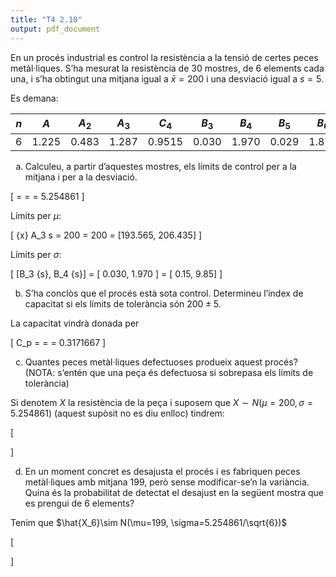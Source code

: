 ```yaml
---
title: "T4 2.10"
output: pdf_document
---
```


En un procés industrial es control la resistència a la tensió de certes peces metàl·liques. S'ha mesurat la resistència de 30 mostres, de 6 elements cada una, i s'ha obtingut una mitjana igual a $\bar{x} = 200$ i una desviació igual a $s=5$.

Es demana:

$n$   | $A$    | $A_2$ | $A_3$  | $C_4$  |  $B_3$   | $B_4$    | $B_5$   | $B_6$
------| -------|-------|------- | -------| ---------| ---------|---------|---------
6     | 1.225  |0.483  |  1.287 | 0.9515 |   0.030  | 1.970    | 0.029   |  1.874


a) Calculeu, a partir d'aquestes mostres, els límits de control per a la mitjana i per a la desviació.

\[
\hat{\sigma} = \frac{s}{c_4} = \frac{5}{0.9515} = 5.254861
\]

Límits per $\mu$:

\[
\bar{x} \pm A_3 s = 200 \pm 1.287 \times 5 = 200 \pm 6.435 = [193.565, 206.435]
\]


Límits per $\sigma$:

\[
[B_3 \bar{s}, B_4 \bar{s}] = [ 0.030\times 5, 1.970\times 5 ] = [ 0.15, 9.85]
\]


b) S'ha conclòs que el procés està sota control. Determineu l'índex de capacitat si els límits de tolerància són $200 \pm 5$.

La capacitat vindrà donada per

\[
C_p = \frac{USL-LSL}{6\sigma} = \frac{10}{6 \times 5.254861} = 0.3171667
\]

c) Quantes peces metàl·liques defectuoses produeix aquest procés? (NOTA: s'entén que una peça és defectuosa si sobrepasa els límits de tolerància)

Si denotem $X$ la resistència de la peça i suposem que $X \sim N(\mu=200, \sigma=5.254861)$ (aquest supòsit no es diu enlloc) tindrem:

\[
\begin{array}{rcl}
P(\{\text{ peça defectuosa }\}) &=& 1 - P(195 \leq X \leq 205 ) \\
&=& 1 - [P(X \leq 205) - P(X \leq 195)] \\
&=& 1 - [P(Z \leq 0.9515) - P(Z \leq -0.9515)] \\
&=& 1 - [F_Z(0.9515)-F_Z(-0.9515)] \\
&=& 1 - (0.8293 - 0.17068) = 0.34138
\end{array}
\]

d) En un moment concret es desajusta el procés i es fabriquen peces metàl·liques amb mitjana 199, però sense modificar-se'n la variància. Quina és la probabilitat de detectat el desajust en la següent mostra que es prengui de 6 elements?

Tenim que $\hat{X_6}\sim N(\mu=199, \sigma=5.254861/\sqrt{6})$

\[
\begin{array}{rcl}
1 - P( 193.565 < \hat{X_6} < 206.435) &=& 1 - [P(\hat{X_6} \leq 206.435) - P(\hat{X_6} \leq 193.565)] \\
&=& 1 - [P(Z \leq \frac{206.435-199}{5.254861/\sqrt{6}}) - P(Z \leq \frac{193.565-199}{5.254861/\sqrt{6}})] \\
&=& 1 - [F_Z(3.465735)-F_Z(-2.533459)] = 0.00591154
\end{array}
\]


